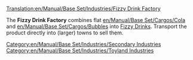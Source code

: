 [[Translation:en/Manual/Base Set/Industries/Fizzy Drink Factory]]

{{en/Manual/Base Set/Industries/Industries|image=en/FizzyDrinkFactory.png.png
|name=Fizzy Drink Factory
|climates=[[en/Manual/Climates]]
|accepts=[[en/Manual/Base Set/Cargos/Cola]],[[en/Manual/Base Set/Cargos/Bubbles]]
|produces=[[en/Manual/Base Set/Cargos/Fizzy Drinks]]
|notes=Not present in other [[en/Manual/Climates]].
}}

The '''Fizzy Drink Factory''' combines flat [[en/Manual/Base Set/Cargos/Cola]] and [[en/Manual/Base Set/Cargos/Bubbles]] into [[en/Manual/Base Set/Cargos/Fizzy Drinks|Fizzy Drinks]]. Transport the product directly into (larger) towns to sell them.

{{en/Manual/Base Set/Industries/Navbox Industries}}

[[Category:en/Manual/Base Set/Industries/Secondary Industries]]
[[Category:en/Manual/Base Set/Industries/Toyland Industries]]